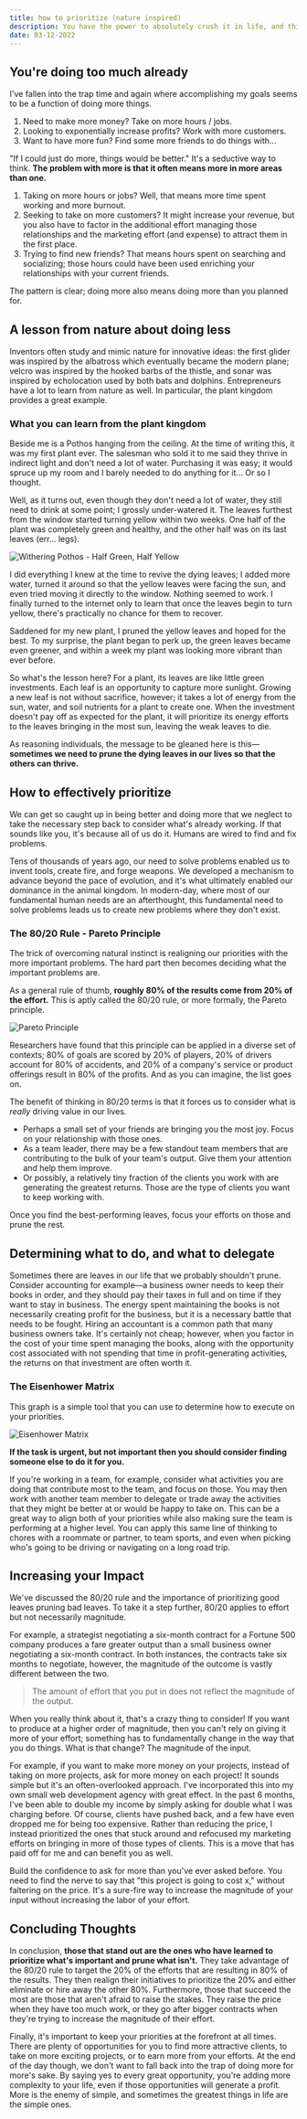 ```yaml
---
title: how to prioritize (nature inspired)
description: You have the power to absolutely crush it in life, and this article is aimed at helping you get there.
date: 03-12-2022
---
```


## You're doing too much already

I've fallen into the trap time and again where accomplishing my goals seems to be a function of doing more things.

1. Need to make more money? Take on more hours / jobs.
2. Looking to exponentially increase profits? Work with more customers.
3. Want to have more fun? Find some more friends to do things with...

"If I could just do more, things would be better." It's a seductive way to think. **The problem with more is that it often means more in more areas than one.**

1. Taking on more hours or jobs? Well, that means more time spent working and more burnout.
2. Seeking to take on more customers? It might increase your revenue, but you also have to factor in the additional effort managing those relationships and the marketing effort (and expense) to attract them in the first place.
3. Trying to find new friends? That means hours spent on searching and socializing; those hours could have been used enriching your relationships with your current friends.

The pattern is clear; doing more also means doing more than you planned for.

## A lesson from nature about doing less

Inventors often study and mimic nature for innovative ideas: the first glider was inspired by the albatross which eventually became the modern plane; velcro was inspired by the hooked barbs of the thistle, and sonar was inspired by echolocation used by both bats and dolphins. Entrepreneurs have a lot to learn from nature as well. In particular, the plant kingdom provides a great example.

### What you can learn from the plant kingdom

Beside me is a Pothos hanging from the ceiling. 
At the time of writing this, it was my first plant ever. 
The salesman who sold it to me said they thrive in indirect light and don't need a lot of water. 
Purchasing it was easy; it would spruce up my room and I barely needed to do anything for it... Or so I thought.

Well, as it turns out, even though they don't need a lot of water, they still need to drink at some point; I grossly under-watered it. 
The leaves furthest from the window started turning yellow within two weeks. 
One half of the plant was completely green and healthy, and the other half was on its last leaves (err... legs). 

![Withering Pothos - Half Green, Half Yellow](/images/articles/withering-pothos.png)


I did everything I knew at the time to revive the dying leaves; I added more water, turned it around so that the yellow leaves were facing the sun, and even tried moving it directly to the window. 
Nothing seemed to work. 
I finally turned to the internet only to learn that once the leaves begin to turn yellow, there's practically no chance for them to recover.

Saddened for my new plant, I pruned the yellow leaves and hoped for the best. 
To my surprise, the plant began to perk up, the green leaves became even greener, and within a week my plant was looking more vibrant than ever before.

So what's the lesson here? For a plant, its leaves are like little green investments. 
Each leaf is an opportunity to capture more sunlight. 
Growing a new leaf is not without sacrifice, however; it takes a lot of energy from the sun, water, and soil nutrients for a plant to create one. 
When the investment doesn't pay off as expected for the plant, it will prioritize its energy efforts to the leaves bringing in the most sun, leaving the weak leaves to die. 

As reasoning individuals, the message to be gleaned here is this—**sometimes we need to prune the dying leaves in our lives so that the others can thrive.**

## How to effectively prioritize

We can get so caught up in being better and doing more that we neglect to take the necessary step back to consider what's already working. 
If that sounds like you, it's because all of us do it. 
Humans are wired to find and fix problems.

Tens of thousands of years ago, our need to solve problems enabled us to invent tools, create fire, and forge weapons. 
We developed a mechanism to advance beyond the pace of evolution, and it's what ultimately enabled our dominance in the animal kingdom. 
In modern-day, where most of our fundamental human needs are an afterthought, this fundamental need to solve problems leads us to create new problems where they don't exist.

### The 80/20 Rule - Pareto Principle

The trick of overcoming natural instinct is realigning our priorities with the more important problems. 
The hard part then becomes deciding what the important problems are.

As a general rule of thumb, **roughly 80% of the results come from 20% of the effort.**
This is aptly called the 80/20 rule, or more formally, the Pareto principle.

![Pareto Principle](/images/articles/pareto-principle.png)

Researchers have found that this principle can be applied in a diverse set of contexts; 80% of goals are scored by 20% of players, 20% of drivers account for 80% of accidents, and 20% of a company's service or product offerings result in 80% of the profits. 
And as you can imagine, the list goes on.

The benefit of thinking in 80/20 terms is that it forces us to consider what is _really_ driving value in our lives.

- Perhaps a small set of your friends are bringing you the most joy. Focus on your relationship with those ones.
- As a team leader, there may be a few standout team members that are contributing to the bulk of your team's output. Give them your attention and help them improve.
- Or possibly, a relatively tiny fraction of the clients you work with are generating the greatest returns. Those are the type of clients you want to keep working with.

Once you find the best-performing leaves, focus your efforts on those and prune the rest.

## Determining what to do, and what to delegate

Sometimes there are leaves in our life that we probably shouldn't prune. 
Consider accounting for example—a business owner needs to keep their books in order, and they should pay their taxes in full and on time if they want to stay in business. 
The energy spent maintaining the books is not necessarily creating profit for the business, but it is a necessary battle that needs to be fought. 
Hiring an accountant is a common path that many business owners take. 
It's certainly not cheap; however, when you factor in the cost of your time spent managing the books, along with the opportunity cost associated with not spending that time in profit-generating activities, the returns on that investment are often worth it.

### The Eisenhower Matrix

This graph is a simple tool that you can use to determine how to execute on your priorities.

![Eisenhower Matrix](/images/articles/eisenhower-matrix.png)

**If the task is urgent, but not important then you should consider finding someone else to do it for you.**

If you're working in a team, for example, consider what activities you are doing that contribute most to the team, and focus on those. 
You may then work with another team member to delegate or trade away the activities that they might be better at or would be happy to take on. 
This can be a great way to align both of your priorities while also making sure the team is performing at a higher level. 
You can apply this same line of thinking to chores with a roommate or partner, to team sports, and even when picking who's going to be driving or navigating on a long road trip.

## Increasing your Impact

We've discussed the 80/20 rule and the importance of prioritizing good leaves pruning bad leaves. 
To take it a step further, 80/20 applies to effort but not necessarily magnitude.

For example, a strategist negotiating a six-month contract for a Fortune 500 company produces a fare greater output than a small business owner negotiating a six-month contract. 
In both instances, the contracts take six months to negotiate, however, the magnitude of the outcome is vastly different between the two.

> The amount of effort that you put in does not reflect the magnitude of the output.

When you really think about it, that's a crazy thing to consider! 
If you want to produce at a higher order of magnitude, then you can't rely on giving it more of your effort; something has to fundamentally change in the way that you do things. 
What is that change? 
The magnitude of the input.

For example, if you want to make more money on your projects, instead of taking on more projects, ask for more money on each project! 
It sounds simple but it's an often-overlooked approach. 
I've incorporated this into my own small web development agency with great effect. 
In the past 6 months, I've been able to double my income by simply asking for double what I was charging before. 
Of course, clients have pushed back, and a few have even dropped me for being too expensive. 
Rather than reducing the price, I instead prioritized the ones that stuck around and refocused my marketing efforts on bringing in more of those types of clients. 
This is a move that has paid off for me and can benefit you as well.

Build the confidence to ask for more than you've ever asked before. 
You need to find the nerve to say that "this project is going to cost x," without faltering on the price. 
It's a sure-fire way to increase the magnitude of your input without increasing the labor of your effort.

## Concluding Thoughts

In conclusion, **those that stand out are the ones who have learned to prioritize what's important and prune what isn't.**
They take advantage of the 80/20 rule to target the 20% of the efforts that are resulting in 80% of the results. 
They then realign their initiatives to prioritize the 20% and either eliminate or hire away the other 80%. 
Furthermore, those that succeed the most are those that aren't afraid to raise the stakes. 
They raise the price when they have too much work, or they go after bigger contracts when they're trying to increase the magnitude of their effort.

Finally, it's important to keep your priorities at the forefront at all times. 
There are plenty of opportunities for you to find more attractive clients, to take on more exciting projects, or to earn more from your efforts. 
At the end of the day though, we don't want to fall back into the trap of doing more for more's sake. 
By saying yes to every great opportunity, you're adding more complexity to your life, even if those opportunities will generate a profit. 
More is the enemy of simple, and sometimes the greatest things in life are the simple ones.
